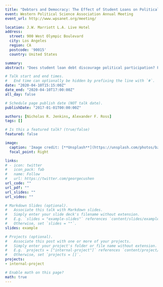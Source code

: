 ```yaml
---
title: "Debtors and Democracy: The Effect of Student Loans on Political Participation"
event: Western Political Science Association Annual Meeting
event_url: http://www.wpsanet.org/meeting/

location: J.W. Marriott L.A. Live Hotel
address:
  street: 900 West Olympic Boulevard
  city: Los Angeles
  region: CA
  postcode: '90015'
  country: United States

summary: 
abstract: "Does student loan debt discourage political participation? Presidential candidates are increasing their campaign efforts on policies of student loan forgiveness, thereby assuming that such proposals would mobilize a body of voters to turnout. However, such implicit claims have yet to be tested. We argue that student loan holders are a subconstituency whose attitudes towards the issue can be activated given relevant messages. Using data on individual- and county-level measures of student debt, we show that student loan holders are more likely to support candidates who make appeals directly to their situation, and the debtors are motivated primarily by self-interest. The robustness of these findings remains after estimating placebo checks and propensity score matching models. The article contributes to an underdeveloped literature by showing that the student loan debt crisis has significant ramifications for political behavior and that socio-economic stressors are qualitatively different than debt for political behavior."

# Talk start and end times.
#   End time can optionally be hidden by prefixing the line with `#`.
date: "2020-04-10T15:15:00Z"
date_end: "2020-04-10T17:00:00Z"
all_day: false

# Schedule page publish date (NOT talk date).
publishDate: "2017-01-01T00:00:00Z"

authors: [Nicholas R. Jenkins, Alexander F. Ross]
tags: []

# Is this a featured talk? (true/false)
featured: false

image:
  caption: 'Image credit: [**Unsplash**](https://unsplash.com/photos/bzdhc5b3Bxs)'
  focal_point: Right

links:
# - icon: twitter
#   icon_pack: fab
#   name: Follow
#   url: https://twitter.com/georgecushen
url_code: ""
url_pdf: ""
url_slides: ""
url_video: ""

# Markdown Slides (optional).
#   Associate this talk with Markdown slides.
#   Simply enter your slide deck's filename without extension.
#   E.g. `slides = "example-slides"` references `content/slides/example-slides.md`.
#   Otherwise, set `slides = ""`.
slides: example

# Projects (optional).
#   Associate this post with one or more of your projects.
#   Simply enter your project's folder or file name without extension.
#   E.g. `projects = ["internal-project"]` references `content/project/deep-learning/index.md`.
#   Otherwise, set `projects = []`.
projects:
- internal-project

# Enable math on this page?
math: true
---
```

